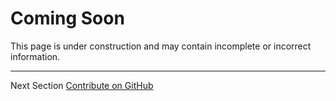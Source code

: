 
# Coming Soon

<Warning title="Under Construction" >
    This page is under construction and may contain incomplete or incorrect information.
</Warning>

---
Next Section [Contribute on GitHub](https://github.com/bitcobblers/ZeUnit/)